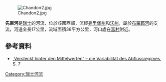 {{No footnotes|time=2021-01-13T02:02:31+00:00}}
{{Coord|46|54|22|N|7|3|27|E|display=title}}

[[Image:Chandon2.jpg|right]]

'''先東河'''是[[瑞士|瑞士]]的河流，位於該國西部，流經[[弗里堡州|弗里堡州]]和[[沃州|沃州]]，屬於[[布羅耶河|布羅耶河]]的支流，河道全長17公里，流域面積38平方公里，河口處在[[富村|富村]]附近。

==參考資料==
* [http://www.hywa-online.de/download/gesamtes-hywa-heft-3-2006/?wpdmdl=2232 „Versteckt hinter den Mittelwerten“ – die Variabilität des Abflussregimes], S. 7

{{Switzerland-geo-stub}}
[[Category:瑞士河流|Category:瑞士河流]]